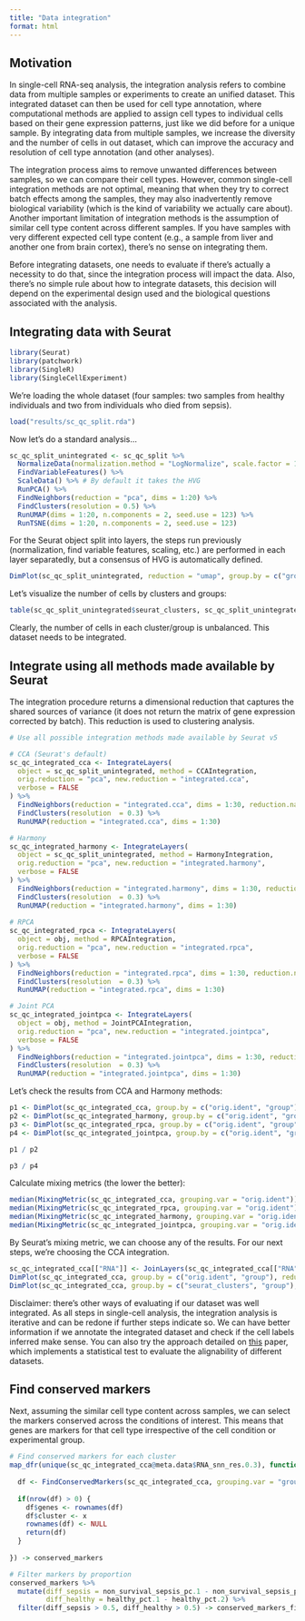 ```yaml
---
title: "Data integration"
format: html
---
```


## Motivation

In single-cell RNA-seq analysis, the integration analysis refers to combine data from multiple samples or experiments to create an unified dataset. This integrated dataset can then be used for cell type annotation, where computational methods are applied to assign cell types to individual cells based on their gene expression patterns, just like we did before for a unique sample. By integrating data from multiple samples, we increase the diversity and the number of cells in out dataset, which can improve the accuracy and resolution of cell type annotation (and other analyses).

The integration process aims to remove unwanted differences between samples, so we can compare their cell types. However, common single-cell integration methods are not optimal, meaning that when they try to correct batch effects among the samples, they may also inadvertently remove biological variability (which is the kind of variability we actually care about). Another important limitation of integration methods is the assumption of similar cell type content across different samples. If you have samples with very different expected cell type content (e.g., a sample from liver and another one from brain cortex), there's no sense on integrating them. 

Before integrating datasets, one needs to evaluate if there's actually a necessity to do that, since the integration process will impact the data. Also, there's no simple rule about how to integrate datasets, this decision will depend on the experimental design used and the biological questions associated with the analysis.  

## Integrating data with Seurat

```r
library(Seurat)
library(patchwork)
library(SingleR)
library(SingleCellExperiment)
```

We're loading the whole dataset (four samples: two samples from healthy individuals and two from individuals who died from sepsis). 
```r
load("results/sc_qc_split.rda")
```

Now let's do a standard analysis... 

```r
sc_qc_split_unintegrated <- sc_qc_split %>% 
  NormalizeData(normalization.method = "LogNormalize", scale.factor = 10000) %>% 
  FindVariableFeatures() %>% 
  ScaleData() %>% # By default it takes the HVG
  RunPCA() %>% 
  FindNeighbors(reduction = "pca", dims = 1:20) %>% 
  FindClusters(resolution = 0.5) %>% 
  RunUMAP(dims = 1:20, n.components = 2, seed.use = 123) %>% 
  RunTSNE(dims = 1:20, n.components = 2, seed.use = 123)
```

For the Seurat object split into layers, the steps run previously (normalization, find variable features, scaling, etc.) are performed in each layer separatedly, but a consensus of HVG is automatically defined. 

```r
DimPlot(sc_qc_split_unintegrated, reduction = "umap", group.by = c("group", "seurat_clusters", "orig.ident"))
```

Let's visualize the number of cells by clusters and groups:

```r
table(sc_qc_split_unintegrated$seurat_clusters, sc_qc_split_unintegrated$group)
```

Clearly, the number of cells in each cluster/group is unbalanced. This dataset needs to be integrated. 

## Integrate using all methods made available by Seurat

The integration procedure returns a dimensional reduction that captures the shared sources of variance (it does not return the matrix of gene expression corrected by batch). This reduction is used to clustering analysis. 

```r
# Use all possible integration methods made available by Seurat v5

# CCA (Seurat's default)
sc_qc_integrated_cca <- IntegrateLayers(
  object = sc_qc_split_unintegrated, method = CCAIntegration,
  orig.reduction = "pca", new.reduction = "integrated.cca",
  verbose = FALSE
) %>% 
  FindNeighbors(reduction = "integrated.cca", dims = 1:30, reduction.name = "umap.cca") %>% 
  FindClusters(resolution  = 0.3) %>% 
  RunUMAP(reduction = "integrated.cca", dims = 1:30)

# Harmony
sc_qc_integrated_harmony <- IntegrateLayers(
  object = sc_qc_split_unintegrated, method = HarmonyIntegration,
  orig.reduction = "pca", new.reduction = "integrated.harmony",
  verbose = FALSE
) %>% 
  FindNeighbors(reduction = "integrated.harmony", dims = 1:30, reduction.name = "umap.harmony") %>% 
  FindClusters(resolution  = 0.3) %>% 
  RunUMAP(reduction = "integrated.harmony", dims = 1:30)
  
# RPCA
sc_qc_integrated_rpca <- IntegrateLayers(
  object = obj, method = RPCAIntegration,
  orig.reduction = "pca", new.reduction = "integrated.rpca",
  verbose = FALSE
) %>% 
  FindNeighbors(reduction = "integrated.rpca", dims = 1:30, reduction.name = "umap.rpca") %>% 
  FindClusters(resolution  = 0.3) %>% 
  RunUMAP(reduction = "integrated.rpca", dims = 1:30)

# Joint PCA
sc_qc_integrated_jointpca <- IntegrateLayers(
  object = obj, method = JointPCAIntegration,
  orig.reduction = "pca", new.reduction = "integrated.jointpca",
  verbose = FALSE
) %>% 
  FindNeighbors(reduction = "integrated.jointpca", dims = 1:30, reduction.name = "umap.jointpca") %>% 
  FindClusters(resolution  = 0.3) %>% 
  RunUMAP(reduction = "integrated.jointpca", dims = 1:30)
```

Let's check the results from CCA and Harmony methods:

```r
p1 <- DimPlot(sc_qc_integrated_cca, group.by = c("orig.ident", "group"), reduction = "integrated.cca")
p2 <- DimPlot(sc_qc_integrated_harmony, group.by = c("orig.ident", "group"), reduction = "integrated.harmony")
p3 <- DimPlot(sc_qc_integrated_rpca, group.by = c("orig.ident", "group"), reduction = "integrated.rpca")
p4 <- DimPlot(sc_qc_integrated_jointpca, group.by = c("orig.ident", "group"), reduction = "integrated.jointpca")
```

```r
p1 / p2
```

```r
p3 / p4
```

Calculate mixing metrics (the lower the better):

```r
median(MixingMetric(sc_qc_integrated_cca, grouping.var = "orig.ident"))
median(MixingMetric(sc_qc_integrated_rpca, grouping.var = "orig.ident"))
median(MixingMetric(sc_qc_integrated_harmony, grouping.var = "orig.ident"))
median(MixingMetric(sc_qc_integrated_jointpca, grouping.var = "orig.ident"))
```

By Seurat's mixing metric, we can choose any of the results. For our next steps, we're choosing the CCA integration. 

```r
sc_qc_integrated_cca[["RNA"]] <- JoinLayers(sc_qc_integrated_cca[["RNA"]])
DimPlot(sc_qc_integrated_cca, group.by = c("orig.ident", "group"), reduction = "integrated.cca")
DimPlot(sc_qc_integrated_cca, group.by = c("seurat_clusters", "group"), reduction = "umap")
```

Disclaimer: there's other ways of evaluating if our dataset was well integrated. As all steps in single-cell analysis, the integration analysis is iterative and can be redone if further steps indicate so. We can have better information if we annotate the integrated dataset and check if the cell labels inferred make sense. You can also try the approach detailed on [this](https://www.pnas.org/doi/10.1073/pnas.2313719121) paper, which implements a statistical test to evaluate the alignability of different datasets.

## Find conserved markers

Next, assuming the similar cell type content across samples, we can select the markers conserved across the conditions of interest. This means that genes are markers for that cell type irrespective of the cell condition or experimental group. 

```r
# Find conserved markers for each cluster
map_dfr(unique(sc_qc_integrated_cca@meta.data$RNA_snn_res.0.3), function(x) {
  
  df <- FindConservedMarkers(sc_qc_integrated_cca, grouping.var = "group", ident.1 = x)
  
  if(nrow(df) > 0) {
    df$genes <- rownames(df)
    df$cluster <- x
    rownames(df) <- NULL
    return(df)
  }
  
}) -> conserved_markers

# Filter markers by proportion
conserved_markers %>% 
  mutate(diff_sepsis = non_survival_sepsis_pc.1 - non_survival_sepsis_pc.2,
         diff_healthy = healthy_pct.1 - healthy_pct.2) %>% 
  filter(diff_sepsis > 0.5, diff_healthy > 0.5) -> conserved_markers_filtered
```


